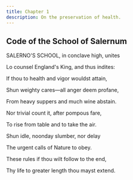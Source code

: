 ```yaml
---
title: Chapter 1
description: On the preservation of health.
---
```


## Code of the School of Salernum

<span className="cap">SALERNO'S SCHOOL</span>, in conclave high, unites

Lo counsel England's King, and thus indites:

If thou to health and vigor wouldst attain,

Shun weighty cares—all anger deem profane,

From heavy suppers and much wine abstain.

Nor trivial count it, after pompous fare,

To rise from table and to take the air.

Shun idle, noonday slumber, nor delay

The urgent calls of Nature to obey.

These rules if thou wilt follow to the end,

Thy life to greater length thou mayst extend.

